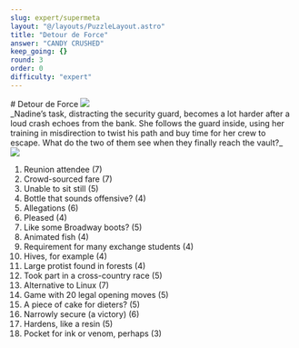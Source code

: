```yaml
---
slug: expert/supermeta
layout: "@/layouts/PuzzleLayout.astro"
title: "Detour de Force"
answer: "CANDY CRUSHED"
keep_going: {}
round: 3
order: 0
difficulty: "expert"
---
```


<style>
    table \{
        width:;
    }
    td .square \{
        border: 2px black;
        aspect-ratio: 1 / 1 ;

    }
    .boxed \{
        border: 1px dotted black;
        width: 50px;
        height: 50px;
        padding: 0px 0px;
        text-align: center;
        font-size: 20px;
    }
    .left-room \{
        border-bottom: 2px solid black;
        border-left: 2px solid black;
    }
    .right-room \{
        border-bottom: 2px solid black;
        border-right: 2px solid black;
    }
    .rect \{
        border: 1px solid black;
        display: inline-block;
        width: 200px;
        height: 20px;
    }
    .outlined \{
        border-top: 2px solid black;
        border-left: 2px solid black;
        border-right: 2px solid black;
        margin-left: auto;
        margin-right: auto;
    }
    .centered \{
        margin: auto;
        text-align: center;
    }
    .bottom \{
        border-bottom: 2px solid black;
    }
    .big \{
        font-size: 50px;
    }
    .two-columns \{
        column-count: 2;
    }

</style>

<div class="flex flex-col sm:flex-row justify-between items-center gap-4">
# Detour de Force
<img class="w-[20rem] border-2 border-gray-300" src={art.src} />
</div>

<div style={{fontFamily: "DM Mono, sans-serif"}}>
_Nadine’s task, distracting the security guard, becomes a lot harder after a loud crash echoes from
  the bank. She follows the guard inside, using her training in misdirection to twist his path and
  buy time for her crew to escape. What do the two of them see when they finally reach the vault?_
</div>

<img class="sm:max-w-lg mx-auto" src={expert.src} />

<ol class="two-columns gap-x-10">
  <li>Reunion attendee (7)</li>
  <li>Crowd-sourced fare (7)</li>
  <li>Unable to sit still (5)</li>
  <li>Bottle that sounds offensive? (4)</li>
  <li>Allegations (6)</li>
  <li>Pleased (4)</li>
  <li>Like some Broadway boots? (5)</li>
  <li>Animated fish (4)</li>
  <li>Requirement for many exchange students (4)</li>
  <li>Hives, for example (4)</li>
  <li>Large protist found in forests (4)</li>
  <li>Took part in a cross-country race (5)</li>
  <li>Alternative to Linux (7)</li>
  <li>Game with 20 legal opening moves (5)</li>
  <li>A piece of cake for dieters? (5)</li>
  <li>Narrowly secure (a victory) (6)</li>
  <li>Hardens, like a resin (5)</li>
  <li>Pocket for ink or venom, perhaps (3)</li>
</ol>
